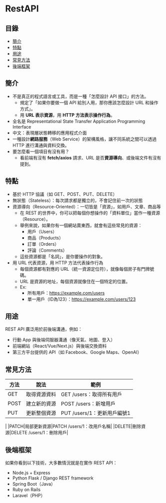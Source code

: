 # RestAPI

## 目錄
- [簡介](#簡介)
- [特點](#特點)
- [用途](#用途)
- [常見方法](#常見方法)
- [後端框架](#後端框架)

## 簡介
- 不是真正的程式語言或工具，而是一種「怎麼設計 API 接口」的方法。
  - 規定了「如果你要做一個 API 給別人用，那你應該怎麼設計 URL 和操作方式」。
  - 用 **URL 表示資源**，用 **HTTP 方法表示操作行為**。
- 全名是 Representational State Transfer Application Programming Interface
- 中文：表現層狀態轉移的應用程式介面
- 一種設計**網路服務**（Web Service）的架構風格，讓不同系統之間可以透過 HTTP 進行溝通與資料交換。
- 要怎麼看一個項目有沒有用？
   - 看前端有沒有 **fetch/axios** 請求、URL 是否**資源導向**、或後端文件有沒有提到。

## 特點
- 基於 HTTP 協議（如 GET、POST、PUT、DELETE）
- 無狀態（Stateless）：每次請求都是獨立的，不會記住前一次的狀態
- 資源導向（Resource-Oriented）：一切皆是「資源」，如用戶、文章、商品等
  - 在 REST 的世界中，你可以把每個你想操作的「資料單位」當作一種資源（Resource）。
  - 舉例來說，如果你有一個網站賣東西，就會有這些常見的資源：
     - 用戶（Users）
     - 商品（Products）
     - 訂單（Orders）
     - 評論（Comments）
   - 這些資源都是「名詞」，是你要操作的對象。
- 用 URL 代表資源，用 HTTP 方法代表操作行為
  - 每個資源都有對應的 URL（統一資源定位符），就像每個房子有門牌號碼。
  - URL 是資源的地址，每個資源就像住在一個特定的位置。
  - Ex: 
    - 所有用戶：https://example.com/users
    - 單一用戶（ID為123）：https://example.com/users/123

## 用途
REST API 廣泛用於前後端溝通，例如：
- 行動 App 與後端伺服器溝通（像天氣、地圖、登入）
- 前端網站（React/Vue/Next.js）與後端交換資料
- 第三方平台提供的 API（如 Facebook、Google Maps、OpenAI）

## 常見方法
|方法|說法|範例|
|----|----|----|
|GET|取得資源資料	|GET /users：取得所有用戶|
|POST|建立新的資源|POST /users：新增用戶|
|PUT|更新整個資源	|PUT /users/1：更新用戶編號1
|
|PATCH|局部更新資源|PATCH /users/1：改用戶名稱|
|DELETE|刪除資源|DELETE /users/1：刪除用戶|

## 後端框架
如果你看到以下技術，大多數情況就是在實作 REST API：
- Node.js + Express
- Python Flask / Django REST framework
- Spring Boot（Java）
- Ruby on Rails
- Laravel（PHP）